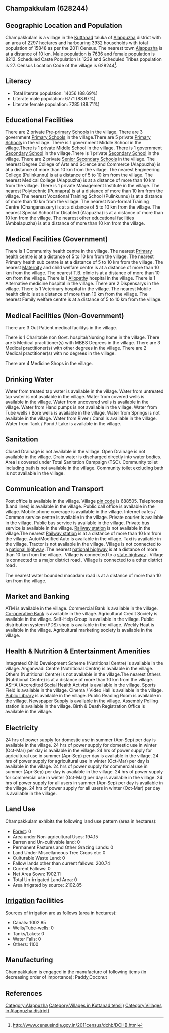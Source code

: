 {{Infobox settlement
| name=Champakkulam
| native_name=
| native_name_lang=
| other_name=
| nickname=
| settlement_type=Village
| image_skyline=
| image_alt=
| image_caption=
| pushpin_map=India Kerala
| pushpin_label_position=right
| pushpin_map_alt=
| pushpin_map_caption=Location in Kerala, India
| latd=
| latm=
| lats=
| latNS=
| longd=
| longm=
| longs=
| longEW=
| coordinates_display=inline,title
| subdivision_type=Country
| subdivision_name={{flag|India}}
| subdivision_type1=[[States and territories of India|State]]
| subdivision_name1=Kerala 
| subdivision_type2=[[List of districts of India|District]]
| subdivision_name2=Alappuzha
| subdivision_type3=Tahsil
| subdivision_name3=Kuttanad
| website=
| established_title=<!-- Established -->
| established_date=
| founder=
| named_for=
| government_type=
| governing_body=
| unit_pref=Metric=
| area_footnotes=
| area_rank=
| area_total_km2=22.97
| elevation_footnotes=
| elevation_m=
| population_total=15848
| population_as_of=2011
| population_rank=
| population_density_km2=689
| population_demonym=
| population_footnotes=
| demographics_type1=Languages
| demographics1_title1=Official
| demographics1_info1=[[Malayalam language|Malayalam]]
| timezone1=[[Indian Standard Time|IST]]
| utc_offset1==+5:30
| postal_code_type=[[Postal Index Number|PIN]]
| postal_code=688505
| area_code_type=Telephone code
| area_code=
| registration_plate=
| blank1_name_sec1=Nearest city
| blank1_info_sec1=[[Alappuzha]]
| blank2_name_sec1=[[Human sex ratio|Sex ratio]]
| blank2_info_sec1=1075 [[male|♂]]/[[female|♀]]
| blank3_name_sec1=Literacy
| blank3_info_sec1=88.69%
| blank1_name_sec2=[[2011 Census of India|2011 census]] code
| blank1_info_sec2=628244
| footnotes=
}}

== Champakkulam (628244) ==

== Geographic Location and Population ==

Champakkulam is a village in the [[Kuttanad]] taluka of [[Alappuzha]] district with an area of 2297 hectares and harbouring 3932 households with total population of 15848 as per the 2011 Census. The nearest town [[Alappuzha]] is at a distance of 10 km. Male population is 7636 and female population is 8212. Scheduled Caste Population is 1239 and Scheduled Tribes population is 27. Census Location Code of the village is 628244<ref>http://www.censusindia.gov.in/2011census/dchb/DCHB.html</ref>.


== Literacy ==  
* Total literate population: 14056 (88.69%)
* Literate male population: 6771 (88.67%)
* Literate female population: 7285 (88.71%)


== Educational Facilities ==  
There are 2 private [[Pre-primary]] [[School]]s in the village.
There are 3 government [[Primary School]]s in the village.There are 5 private [[Primary School]]s in the village.
There is 1 government Middle School in the village.There is 1 private Middle School in the village.
There is 1 government [[Secondary School]] in the village.There is 1 private [[Secondary School]] in the village.
There are 2 private [[Senior Secondary School]]s in the village.
The nearest Degree College of Arts and Science and Commerce (Alappuzha) is at a distance of more than 10 km from the village.
The nearest Engineering College (Pulinkunnu) is at a distance of 5 to 10 km from the village.
The nearest Medical College (Alappuzha) is at a distance of more than 10 km from the village.
There is 1 private Management Institute in the village.
The nearest Polytechnic (Punnapra) is at a distance of more than 10 km from the village.
The nearest Vocational Training School (Pulinkunnu) is at a distance of more than 10 km from the village.
The nearest Non-formal Training Centre (Changanassery) is at a distance of 5 to 10 km from the village.
The nearest Special School for Disabled (Alapuzha) is at a distance of more than 10 km from the village.
The nearest other educational facilities (Ambalapuzha) is at a distance of more than 10 km from the village.


== Medical Facilities (Government) ==
There is 1 Commumity health centre in the village.
The nearest [[Primary health centre]] is at a distance of 5 to 10 km from the village.
The nearest Primary health sub centre is at a distance of 5 to 10 km from the village.
The nearest [[Maternity]] and child welfare centre is at a distance of more than 10 km from the village.
The nearest T.B. clinic is at a distance of more than 10 km from the village.
There is 1 [[Allopathy]] hospital in the village.
There is 1 Alternative medicine hospital in the village.
There are 2 Dispensarys in the village.
There is 1 Veterinary hospital in the village.
The nearest Mobile health clinic is at a distance of more than 10 km from the village.
The nearest Family welfare centre is at a distance of 5 to 10 km from the village.


== Medical Facilities (Non-Government) ==
There are 3 Out Patient medical facilitys in the village.

There is 1 Charitable non Govt. hospital/Nursing home in the village.
There are 5 Medical practitioner(s) with MBBS Degrees in the village.
There are 3 Medical practitioner(s) with other degrees in the village.
There are 2 Medical practitioner(s) with no degrees in the village.

There are 4 Medicine Shops in the village.



== Drinking Water ==
Water from treated tap water is available in the village.
Water from untreated tap water is not available in the village.
Water from covered wells is available in the village.
Water from uncovered wells is available in the village.
Water from Hand pumps is not available in the village.
Water from Tube wells / Bore wells is available in the village.
Water from Springs is not available in the village.
Water from River / Canal is available in the village.
Water from Tank / Pond / Lake is available in the village.


== Sanitation ==
Closed Drainage is not available in the village.
Open Drainage is not available in the village.
Drain water is discharged directly into water bodies.
Area is covered under Total Sanitation Campaign (TSC).
Community toilet including bath is not available in the village.
Community toilet excluding bath is not available in the village.


== Communication and Transport ==
Post office is available in the village.
Village [[pin code]] is 688505.
Telephones (Land lines) is available in the village.
Public call office is available in the village.
Mobile phone coverage is available in the village.
Internet cafes / Common service centre is available in the village.
Private courier is available in the village.
Public bus service is available in the village.
Private bus service is available in the village.
[[Railway station]] is not available in the village.The nearest [[Railway station]] is at a distance of more than 10 km from the village.
Auto/Modified Auto is available in the village.
Taxi is available in the village.
Tractor is not available in the village.
Village is not connected to a [[national highway]] .The nearest [[national highway]] is at a distance of more than 10 km from the village..
Village is connected to a [[state highway]]  .
Village is connected to a major district road    .
Village is connected to a other district road  .


The nearest water bounded macadam road is at a distance of more than 10 km from the village.




== Market and Banking ==
ATM is available in the village.
Commercial Bank is available in the village.
[[Co-operative Bank]] is available in the village.
Agricultural Credit Society is available in the village.
Self-Help Group is available in the village.
Public distribution system (PDS) shop is available in the village.
Weekly Haat is available in the village.
Agricultural marketing society is available in the village.


== Health & Nutrition & Entertainment Amenities ==
Integrated Child Development Scheme (Nutritional Centre) is available in the village.
Anganwadi Centre (Nutritional Centre) is available in the village.
Others (Nutritional Centre) is not available in the village.The nearest Others (Nutritional Centre) is at a distance of more than 10 km from the village.
ASHA (Accredited Social Health Activist is available in the village.
Sports Field is available in the village.
Cinema / Video Hall is available in the village.
[[Public Library]] is available in the village.
Public Reading Room is available in the village.
Newspaper Supply is available in the village.
Assembly Polling station is available in the village.
Birth & Death Registration Office is available in the village.


== Electricity ==
24 hrs of power supply for domestic use in summer (Apr-Sep) per day is available in the village.
24 hrs of power supply for domestic use in winter (Oct-Mar) per day is available in the village.
24 hrs of power supply for agricultural use in summer (Apr-Sep) per day is available in the village.
24 hrs of power supply for agricultural use in winter (Oct-Mar) per day is available in the village.
24 hrs of power supply for commercial use in summer (Apr-Sep) per day is available in the village.
24 hrs of power supply for commercial use in winter (Oct-Mar) per day is available in the village.
24 hrs of power supply for all users in summer (Apr-Sep) per day is available in the village.
24 hrs of power supply for all users in winter (Oct-Mar) per day is available in the village.


== Land Use ==
Champakkulam exhibits the following land use pattern (area in hectares):
* [[Forest]]: 0
* Area under Non-agricultural Uses: 194.15
* Barren and Un-cultivable land: 0
* Permanent Pastures and Other Grazing Lands: 0
* Land Under Miscellaneous Tree Crops etc: 0
* Culturable Waste Land: 0
* Fallow lands other than current fallows: 200.74
* Current Fallows: 0
* Net Area Sown: 1902.11
* Total Un-irrigated Land Area: 0
* Area irrigated by source: 2102.85


== [[Irrigation]] facilities ==
Sources of irrigation are as follows (area in hectares):
* Canals: 1002.85
* Wells/Tube-wells: 0
* Tanks/Lakes: 0
* Water Falls: 0
* Others: 1100


== Manufacturing ==
Champakkulam is engaged in the manufacture of following items (in decreasing order of importance): Paddy,Coconut


[[Category:Alappuzha]]
[[Category:Villages in Kuttanad tehsil)]]
[[Category:Villages in Alappuzha district)]]


== References ==
{{Reflist}}



